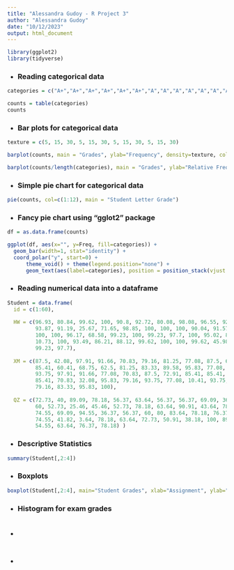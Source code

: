 ```yaml
---
title: "Alessandra Gudoy - R Project 3"
author: "Alessandra Gudoy"
date: "10/12/2023"
output: html_document
---
```


```r
library(ggplot2)
library(tidyverse)
```

- ### Reading categorical data
```r

categories = c("A+","A+","A+","A+","A+","A+","A","A","A","A","A","A","A","A","A","A-","A-","A-","A-","A-","A-","A-","A-","A-","A-","A-","A-","A-","A-","B+","B+","B+","B+","B+","B+","B+","B+","B","B","B","B","B-","B-","B-","B-","B-","B-","C+","C+","C","C","C","C","C","C","C-","D+","D","F","F")

counts = table(categories)
counts

```

- ### Bar plots for categorical data
```r

texture = c(5, 15, 30, 5, 15, 30, 5, 15, 30, 5, 15, 30)

barplot(counts, main = "Grades", ylab="Frequency", density=texture, col="blue")

barplot(counts/length(categories), main = "Grades", ylab="Relative Frequency", density=texture, col="red")

```

- ### Simple pie chart for categorical data
```r

pie(counts, col=c(1:12), main = "Student Letter Grade")

```

- ### Fancy pie chart using "gglot2" package
```r

df = as.data.frame(counts)

ggplot(df, aes(x="", y=Freq, fill=categories)) + 
  geom_bar(width=1, stat="identity") + 
  coord_polar("y", start=0) +
      theme_void() + theme(legend.position="none") + 
      geom_text(aes(label=categories), position = position_stack(vjust = 0.5), color = "white", size=2)

```

- ### Reading numerical data into a dataframe
```r

Student = data.frame(
  id = c(1:60), 
  
  HW = c(96.93, 80.84, 99.62, 100, 90.8, 92.72, 80.08, 98.08, 96.55, 92.34, 44.06, 98.47, 95.79, 100,
         93.87, 91.19, 25.67, 71.65, 98.85, 100, 100, 100, 90.04, 91.57, 100, 96.17, 90.42, 91.57, 98.47,
         100, 100, 96.17, 68.58, 99.23, 100, 99.23, 97.7, 100, 95.02, 88.51, 98.85, 91.57, 83.14, 93.1,
         10.73, 100, 93.49, 86.21, 88.12, 99.62, 100, 100, 99.62, 45.98, 91.19, 97.32, 98.08, 98.08,
         99.23, 97.7), 
  
  XM = c(87.5, 42.08, 97.91, 91.66, 70.83, 79.16, 81.25, 77.08, 87.5, 68.75, 75, 87.5, 83.33, 95.83,
         85.41, 60.41, 68.75, 62.5, 81.25, 83.33, 89.58, 95.83, 77.08, 79.16, 83.33, 77.08, 32.08, 79.16,
         93.75, 97.91, 91.66, 77.08, 70.83, 87.5, 72.91, 85.41, 85.41, 75, 91.66, 79.16, 87.5, 87.5,
         85.41, 70.83, 32.08, 95.83, 79.16, 93.75, 77.08, 10.41, 93.75, 95.83, 95.83, 32.08, 87.5, 93.75,
         79.16, 83.33, 95.83, 100), 
  
  QZ = c(72.73, 40, 89.09, 78.18, 56.37, 63.64, 56.37, 56.37, 69.09, 36.37, 47.27, 63.64, 76.37, 90.91,
         60, 52.73, 25.46, 45.46, 52.73, 78.18, 63.64, 90.91, 43.64, 78.18, 67.27, 54.55, 47.27, 47.27,
         74.55, 69.09, 94.55, 36.37, 56.37, 60, 80, 83.64, 78.18, 76.37, 61.82, 65.46, 85.46, 63.64,
         74.55, 41.82, 3.64, 78.18, 63.64, 72.73, 50.91, 38.18, 100, 89.09, 80, 76.37, 52.73, 78.18,
         54.55, 63.64, 76.37, 78.18) )

```

- ### Descriptive Statistics
```r

summary(Student[,2:4])

```

- ### Boxplots
```r

boxplot(Student[,2:4], main="Student Grades", xlab="Assignment", ylab="Grade", border="palevioletred1", col="lightpink1")

```

- ### Histogram for exam grades
```r

```

- ### 
```r

```

- ### 
```r

```

